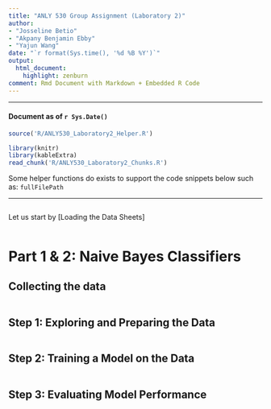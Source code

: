 ```yaml
---
title: "ANLY 530 Group Assignment (Laboratory 2)"
author:
- "Josseline Betio"
- "Akpany Benjamin Ebby"
- "Yajun Wang"
date: "`r format(Sys.time(), '%d %B %Y')`"
output:
  html_document:
    highlight: zenburn
comment: Rmd Document with Markdown + Embedded R Code
---
```


---

#### Document as of `r Sys.Date()`

```r

source('R/ANLY530_Laboratory2_Helper.R')

```

```r

library(knitr)
library(kableExtra)
read_chunk('R/ANLY530_Laboratory2_Chunks.R')

```

Some helper functions do exists to support the code snippets below such as: ```fullFilePath```

---

```r
```

Let us start by [Loading the Data Sheets]

```r
```

# Part 1 & 2: Naive Bayes Classifiers

## Collecting the data

```r
```

## Step 1: Exploring and Preparing the Data

```r
```

## Step 2: Training a Model on the Data

```r
```

## Step 3: Evaluating Model Performance

```r
```

